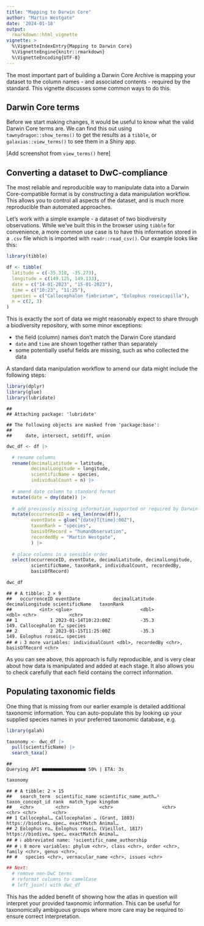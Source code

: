 ```yaml
---
title: "Mapping to Darwin Core"
author: "Martin Westgate"
date: '2024-01-18'
output:
  rmarkdown::html_vignette
vignette: >
  %\VignetteIndexEntry{Mapping to Darwin Core}
  %\VignetteEngine{knitr::rmarkdown}
  %\VignetteEncoding{UTF-8}
---
```

The most important part of building a Darwin Core Archive is mapping your 
dataset to the column names - and associated contents - required by the standard.
This vignette discusses some common ways to do this.

## Darwin Core terms
Before we start making changes, it would be useful to know what the valid 
Darwin Core terms are. We can find this out using `tawnydragon::show_terms()` 
to get the results as a `tibble`, or `galaxias::view_terms()` to see them
in a Shiny app.

[Add screenshot from `view_terms()` here]


## Converting a dataset to DwC-compliance
The most reliable and reproducible way to manipulate data into a Darwin
Core-compatible format is by constructing a data manipulation workflow. This 
allows you to control all aspects of the dataset, and is much more reproducible 
than automated approaches.

Let's work with a simple example - a dataset of two biodiversity observations.
While we've built this in the browser using `tibble` for convenience, a more 
common use case is to have this information stored in a `.csv` file which is 
imported with `readr::read_csv()`. Our example looks like this:


```r
library(tibble)

df <- tibble(
  latitude = c(-35.310, -35.273),
  longitude = c(149.125, 149.133),
  date = c("14-01-2023", "15-01-2023"),
  time = c("10:23", "11:25"),
  species = c("Callocephalon fimbriatum", "Eolophus roseicapilla"),
  n = c(2, 3)
)
```
This is exactly the sort of data we might reasonably expect to share through
a biodiversity repository, with some minor exceptions:

- the field (column) names don't match the Darwin Core standard
- `date` and `time` are shown together rather than separately
- some potentially useful fields are missing, such as who collected the data

A standard data manipulation workflow 
to amend our data might include the following steps:


```r
library(dplyr)
library(glue)
library(lubridate)
```

```
## 
## Attaching package: 'lubridate'
```

```
## The following objects are masked from 'package:base':
## 
##     date, intersect, setdiff, union
```

```r
dwc_df <- df |>

  # rename columns
  rename(decimalLatitude = latitude,
         decimalLongitude = longitude,
         scientificName = species,
         individualCount = n) |>
         
  # amend date column to standard format
  mutate(date = dmy(date)) |>
  
  # add previously missing information supported or required by Darwin Core
  mutate(occurrenceID = seq_len(nrow(df)),
         eventDate = glue("{date}T{time}:00Z"),
         taxonRank = "species",
         basisOfRecord = "humanObservation",
         recordedBy = "Martin Westgate",
         ) |>
         
  # place columns in a sensible order
  select(occurrenceID, eventDate, decimalLatitude, decimalLongitude,
         scientificName, taxonRank, individualCount, recordedBy,
         basisOfRecord)

dwc_df
```

```
## # A tibble: 2 × 9
##   occurrenceID eventDate            decimalLatitude decimalLongitude scientificName   taxonRank
##          <int> <glue>                         <dbl>            <dbl> <chr>            <chr>    
## 1            1 2023-01-14T10:23:00Z           -35.3             149. Callocephalon f… species  
## 2            2 2023-01-15T11:25:00Z           -35.3             149. Eolophus roseic… species  
## # ℹ 3 more variables: individualCount <dbl>, recordedBy <chr>, basisOfRecord <chr>
```
As you can see above, this approach is fully reproducible, and is very clear
about how data is manipulated and added at each stage. It also allows you to 
check carefully that each field contains the correct information.


## Populating taxonomic fields
One thing that is missing from our earlier example is detailed additional 
taxonomic information. You can auto-populate this by looking up your supplied 
species names in your preferred taxonomic database, e.g.


```r
library(galah)

taxonomy <- dwc_df |>
  pull(scientificName) |>
  search_taxa()
```

```
## Querying API ■■■■■■■■■■■■■■■■ 50% | ETA: 3s
```

```r
taxonomy
```

```
## # A tibble: 2 × 15
##   search_term  scientific_name scientific_name_auth…¹ taxon_concept_id rank  match_type kingdom
##   <chr>        <chr>           <chr>                  <chr>            <chr> <chr>      <chr>  
## 1 Callocephal… Callocephalon … (Grant, 1803)          https://biodive… spec… exactMatch Animal…
## 2 Eolophus ro… Eolophus rosei… (Vieillot, 1817)       https://biodive… spec… exactMatch Animal…
## # ℹ abbreviated name: ¹​scientific_name_authorship
## # ℹ 8 more variables: phylum <chr>, class <chr>, order <chr>, family <chr>, genus <chr>,
## #   species <chr>, vernacular_name <chr>, issues <chr>
```


```r
## Next:
  # remove non-DwC terms
  # reformat columns to camelCase
  # left_join() with dwc_df
```

This has the added benefit of showing how the atlas in question will 
interpret your provided taxonomic information. This can be useful for 
taxonomically ambiguous groups where more care may be required to ensure 
correct interpretation.
